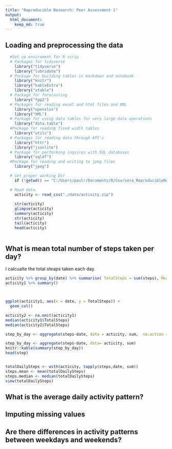 ```yaml
---
title: "Reproducible Research: Peer Assessment 1"
output: 
  html_document:
    keep_md: true
--- 
```



## Loading and preprocessing the data
```r
  #Set up enviroment for R scrip  
  # Packages for tidyverse 
    library("tidyverse")
    library("lubridate")
  # Package for building tables in markdown and notebook 
    library("knitr")
    library("kableExtra") 
    library("xtable")
  # Package for forecasting
    library("fpp2")
  # Packages for reading excel and html files and XML
    library("openxlsx")
    library("XML")
  # Parkage for using data tables for very large data operations
    library("data.table")
  #Package for reading fixed width tables
    library("utils")
  # Packages for reading data through API's 
    library("httr")
    library("jsonlite")
  # Package for performing inquires with SQL databases 
    library("sqldf")
  #Package for reading and writing to jpeg files
    library("jpeg")

  # Set proper working Dir
    if (!getwd() == "C:/Users/paulr/Documents/R/Coursera_ReproducibleResearch/RepData_PeerAssessment1") {setwd("C:/Users/paulr/Documents/R/Coursera_ReproducibleResearch/RepData_PeerAssessment1")}
```


```r
  # Read data
    acticity <- read_csv("./data/activity.zip")
  
    str(acticity)
    glimpse(acticity)
    summary(acticity)
    str(acticity)
    tail(acticity)
    head(acticity)
    
```

## What is mean total number of steps taken per day?
I calcualte the total steaps taken each day.
```r
acticity %>% group_by(date) %>% summarise( TotalSteps = sum(steps), MeanSteps = mean(steps)) -> acticity1 
acticity1 %>% summary()



ggplot(acticity1, aes(x = date, y = TotalSteps)) +
  geom_col()

acticity2 <- na.omit(acticity1)
median(acticity1$TotalSteps)
median(acticity2$TotalSteps)

step_by_day <- aggregate(steps~date, data = acticity, sum,  na.action = na.omit)

step_by_day <- aggregate(steps~date, data= acticity, sum)
knitr::kable(summary(step_by_day))
head(step)


totalDailySteps <- with(acticity, tapply(steps,date, sum))
steps.mean <- mean(totalDailySteps)
steps.median <- median(totalDailySteps)
view(totalDailySteps)

```

## What is the average daily activity pattern?



## Imputing missing values



## Are there differences in activity patterns between weekdays and weekends?
